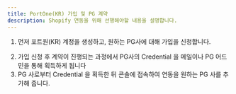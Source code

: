 ```yaml
---
title: PortOne(KR) 가입 및 PG 계약
description: Shopify 연동을 위해 선행해야할 내용을 설명합니다.
---
```




1. 먼저 포트원(KR) 계정을 생성하고, 원하는 PG사에 대해 가입을 신청합니다.
   <Figure src="https://github.com/portone-io/developers.portone.io/assets/85064711/1d4f2b38-e06f-4656-bc69-661af26db968" />
2. 가입 신청 후 계약이 진행되는 과정에서 PG사의 Credential 을 메일이나 PG 어드민을 통해 획득하게 됩니다
3. PG 사로부터 Credential 을 획득한 뒤 콘솔에 접속하여 연동을 원하는 PG 사를 추가해 줍니다.
   <Figure src="https://github.com/portone-io/developers.portone.io/assets/85064711/53bb56db-1abb-4532-a949-16ec61311494" />
